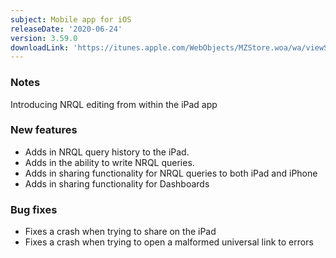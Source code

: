 ```yaml
---
subject: Mobile app for iOS
releaseDate: '2020-06-24'
version: 3.59.0
downloadLink: 'https://itunes.apple.com/WebObjects/MZStore.woa/wa/viewSoftware?id=594038638&mt=8'
---
```


### Notes

Introducing NRQL editing from within the iPad app

### New features

* Adds in NRQL query history to the iPad.
* Adds in the ability to write NRQL queries.
* Adds in sharing functionality for NRQL queries to both iPad and iPhone
* Adds in sharing functionality for Dashboards

### Bug fixes

* Fixes a crash when trying to share on the iPad
* Fixes a crash when trying to open a malformed universal link to errors
